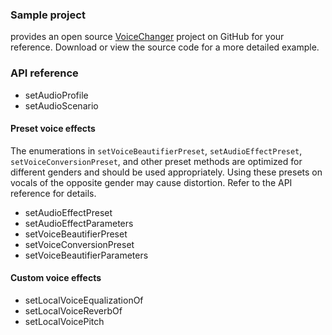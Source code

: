 <PlatformWrapper platform="macos">

### Sample project

<Vg k="COMPANY" /> provides an open source [VoiceChanger](https://github.com/AgoraIO/API-Examples/tree/main/macOS/APIExample/Examples/Advanced/VoiceChanger) project on GitHub for your reference. Download or view the source code for a more detailed example.

### API reference

- <Link to="{{Global.API_REF_MACOS_ROOT}}/agorartckit/agorartcenginekit/setaudioprofile(_:)">setAudioProfile</Link>

- <Link to="{{Global.API_REF_MACOS_ROOT}}/agorartckit/agorartcenginekit/setaudioscenario(_:)">setAudioScenario</Link>

#### Preset voice effects

The enumerations in `setVoiceBeautifierPreset`, `setAudioEffectPreset`, `setVoiceConversionPreset`, and other preset methods are optimized for different genders and should be used appropriately. Using these presets on vocals of the opposite gender may cause distortion. Refer to the API reference for details.

- <Link to="{{Global.API_REF_MACOS_ROOT}}/agorartckit/agorartcenginekit/setaudioeffectpreset(_:)">setAudioEffectPreset</Link>

- <Link to="{{Global.API_REF_MACOS_ROOT}}/agorartckit/agorartcenginekit/setaudioeffectparameters(_:param1:param2:)">setAudioEffectParameters</Link>

- <Link to="{{Global.API_REF_MACOS_ROOT}}/agorartckit/agorartcenginekit/setvoicebeautifierpreset(_:)">setVoiceBeautifierPreset</Link>

- <Link to="{{Global.API_REF_MACOS_ROOT}}/agorartckit/agorartcenginekit/setvoiceconversionpreset(_:)">setVoiceConversionPreset</Link>

- <Link to="{{Global.API_REF_MACOS_ROOT}}/agorartckit/agorartcenginekit/setvoicebeautifierparameters(_:param1:param2:)">setVoiceBeautifierParameters</Link>

#### Custom voice effects

- <Link to="{{Global.API_REF_MACOS_ROOT}}/agorartckit/agorartcenginekit/setlocalvoiceequalizationof(_:withgain:)">setLocalVoiceEqualizationOf</Link>

- <Link to="{{Global.API_REF_MACOS_ROOT}}/agorartckit/agorartcenginekit/setlocalvoicereverbof(_:withvalue:)">setLocalVoiceReverbOf</Link>

- <Link to="{{Global.API_REF_MACOS_ROOT}}/agorartckit/agorartcenginekit/setlocalvoicepitch(_:)">setLocalVoicePitch</Link>

</PlatformWrapper>